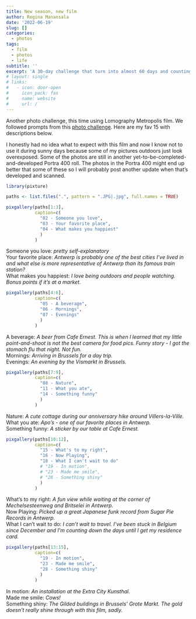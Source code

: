 ```yaml
---
title: New season, new film
author: Regina Manansala
date: '2022-06-19'
slug: []
categories:
  - photos
tags:
  - film
  - photos
  - life
subtitle: ''
excerpt: 'A 30-day challenge that turn into almost 60 days and counting...'
# layout: single
# links:
#   - icon: door-open
#     icon_pack: fas
#     name: website
#     url: /
---
```

Another photo challenge, this time using Lomography Metropolis film. We followed prompts from this <a href = "https://www.chantillysongs.com/2020/01/do-30-day-photo-challenge-for-new-year.html">photo challenge</a>. Here are my fav 15 with descriptions below. 

I honestly had no idea what to expect with this film and now I know not to use it during sunny days because some of my pictures outdoors just look overexposed. Some of the photos are still in another yet-to-be-completed-and-developed Portra 400 roll. The photos in the Portra 400 might end up better that some of these so I will probably post another update when that's developed and scanned.

```r
library(pixture)

paths <- list.files(".", pattern = ".JPG|.jpg", full.names = TRUE)
```

```r
pixgallery(paths[1:3],
           caption=c(
             "02 - Someone you love",
             "03 - Your favorite place",
             "04 - What makes you happiest"
             )
           )
```

Someone you love: <i>pretty self-explanatory</i>
<br>Your favorite place: <i>Antwerp is probably one of the best cities I've lived in and what else is more representative of Antwerp than its famous train station?</i>
<br>What makes you happiest: <i>I love being outdoors and people watching. Bonus points if it's at a market.</i>

```r
pixgallery(paths[4:6],
           caption=c(
             "05 - A beverage",
             "06 - Mornings",
             "07 - Evenings"
             )
           )
```

A beverage: <i>A beer from Cafe Ernest. This is when I learned that my little point-and-shoot is not the best camera for food pics. Funny story - I got the stomach flu that night. Not fun.</i>
<br>Mornings: <i>Arriving in Brussels for a day trip.</i>
<br>Evenings: <i>An evening by the Vismarkt in Brussels.</i>

```r
pixgallery(paths[7:9],
           caption=c(
             "08 - Nature",
             "11 - What you ate",
             "14 - Something funny"
             )
           )
```

Nature: <i>A cute cottage during our anniversary hike around Villers-la-Ville.</i>
<br>What you ate: <i>Apo's - one of our favorite places in Antwerp.</i>
<br>Something funny: <i>A sticker by our table at Cafe Ernest.</i>

```r
pixgallery(paths[10:12],
           caption=c(
             "15 - What's to my right",
             "16 - Now Playing",
             "18 - What I can't wait to do"
             # "19 - In motion",
             # "23 - Made me smile",
             # "28 - Something shiny"
             )
           )
```

What's to my right: <i>A fun view while waiting at the corner of Mechelsesteenweg and Britselei in Antwerp.</i>
<br>Now Playing: <i>Picked up a great Japanese funk record from Sugar Pie Records in Antwerp.</i>
<br>What I can't wait to do: <i>I can't wait to travel. I've been stuck in Belgium since December and I'm counting down the days until I get my residence card.</i>

```r
pixgallery(paths[13:15],
           caption=c(
             "19 - In motion",
             "23 - Made me smile",
             "28 - Something shiny"
             )
           )
```

In motion: <i>An installation at the Extra City Kunsthal.</i>
<br>Made me smile: <i>Cows!</i>
<br>Something shiny: <i>The Gilded buildings in Brussels' Grote Markt. The gold doesn't really shine through with this film, sadly.</i>